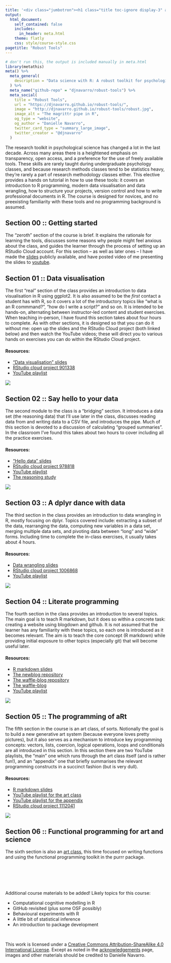 ```yaml
---
title: '<div class="jumbotron"><h1 class="title toc-ignore display-3" align="center">Data science with R: A robust toolkit for psychological research</h1><p class="lead" align="center">Danielle Navarro</p></div>'
output:
  html_document:
    self_contained: false    
    includes:
      in_header: meta.html
    theme: flatly
    css: style/course-style.css
pagetitle: "Robust Tools"
---
```


```r
# don't run this, the output is included manually in meta.html
library(metathis)
meta() %>%
  meta_general(
    description = "Data science with R: A robust toolkit for psychological research",
  ) %>% 
  meta_name("github-repo" = "djnavarro/robust-tools") %>% 
  meta_social(
    title = "Robust Tools",
    url = "https://djnavarro.github.io/robust-tools/",
    image = "http://djnavarro.github.io/robust-tools/robust.jpg",
    image_alt = "The magrittr pipe in R",
    og_type = "website",
    og_author = "Danielle Navarro",
    twitter_card_type = "summary_large_image",
    twitter_creator = "@djnavarro"
  )
```


The research toolkit in psychological science has changed a lot in the last decade. Across many areas there is a heightened emphasis on transparency, open access, and a preference for the use of freely available tools. These skills are rarely taught during undergraduate psychology classes, and because research methods classes tend to be statistics heavy, they’re rarely a part of research methodology classes either. This elective provides a hands on tutorial in how to use these tools: it covers an introduction to R programming, modern data visualisation and data wrangling, how to structure your projects, version control and how to write professional documents in R. The course is designed for novices, and no preexisting familiarity with these tools and no programming background is assumed. 

## Section 00 :: Getting started

The "zeroth" section of the course is brief. It explains the rationale for learning the tools, discusses some reasons why people might feel anxious about the class, and guides the learner through the process of setting up an RStudio Cloud account. For this section -- as well as later ones -- I have made the [slides](welcome) publicly available, and have posted video of me presenting the slides to [youtube](https://youtu.be/t6IIJEoqPyk). 

## Section 01 :: Data visualisation

The first "real" section of the class provides an introduction to data visualisation in R using ggplot2. It is also assumed to be the *first* contact a student has with R, so it covers a lot of the introductory topics like "what is an R commmand?", "how do I write a script?" and so on. It is intended to be hands-on, alternating between instructor-led content and student exercises. When teaching in-person, I have found this section takes about four hours to complete. As with other sections, it is designed so that you can do it without me: open up the slides and the RStudio Cloud project (both linked below) and then watch the YouTube videos; these will direct you to various hands on exercises you can do within the RStudio Cloud project.

<div class="container">
<div class="box-left">
#### Resources:
- ["Data visualisation" slides](visualisation)
- [RStudio cloud project 901338](https://rstudio.cloud/project/901338)
- [YouTube playlist](https://www.youtube.com/watch?v=6vdHGnD51F8&list=PLRPB0ZzEYegPa4uvvAVJnr6loSKbN4wLb&index=2)
</div>
<div class="box-right">[<img src="visualisation/img/forensic.png">](visualisation)</div>
</div>

## Section 02 :: Say hello to your data

The second module to the class is a "bridging" section. It introduces a data set (the reasoning data) that I'll use later in the class, discusses reading data from and writing data to a CSV file, and introduces the pipe. Much of this section is devoted to a discussion of calculating "grouped summaries". In the classroom I've found this takes about two hours to cover including all the practice exercises.

<div class="container">
<div class="box-left">
#### Resources:
- ["Hello data" slides](hello)
- [RStudio cloud project 978818](https://rstudio.cloud/project/978818)
- [YouTube playlist](https://www.youtube.com/watch?v=lpbqlu_Sk3M&list=PLRPB0ZzEYegPYKRLwJRh4AbWWSiIlzmC7)
- [The reasoning study](reasoning)
</div>
<div class="box-right">[<img src="hello/img/pipe.png">](hello)</div>
</div>

## Section 03 :: A dplyr dance with data

The third section in the class provides an introduction to data wrangling in R, mostly focusing on dplyr. Topics covered include: extracting a subset of the data, rearranging the data, computing new variables in a data set, merging multiple data sets, and pivoting data between "long" and "wide" forms. Including time to complete the in-class exercises, it usually takes about 4 hours.  

<div class="container">
<div class="box-left">
#### Resources:
- [Data wrangling slides](dancing)
- [RStudio cloud project 1006868](https://rstudio.cloud/project/1006868)
- [YouTube playlist](https://www.youtube.com/watch?v=_LiB4nUKi3o&list=PLRPB0ZzEYegNFsivhQWTFvKvpEc504EPH)
</div>
<div class="box-right">[<img src="dancing/img/filter_slide.png">](dancing)</div>
</div>


## Section 04 :: Literate programming

The fourth section in the class provides an introduction to several topics. The main goal is to teach R markdown, but it does so within a concrete task: creating a website using blogdown and github. It is not assumed that the learner has any familiarity with these topics, so each one is introduced as it becomes relevant. The aim is to teach the core concept (R markdown) while providing initial exposure to other topics (especially git) that will become useful later.
 
<div class="container">
<div class="box-left">
#### Resources:
- [R markdown slides](website)
- [The newblog repository](https://github.com/djnavarro/newblog)
- [The waffle-blog repository](https://github.com/stringrbelle/waffle-blog)
- [The waffle-blog](https://stringrbelle.github.io/waffle-blog)
- [YouTube playlist](https://www.youtube.com/playlist?list=PLRPB0ZzEYegNW7FlGgtAOeZyvkCuiq2BT)
</div>
<div class="box-right">[<img src="website/img/websplash.png">](website)</div>
</div>


## Section 05 :: The programming of aRt


The fifth section in the course is an art class, of sorts. Notionally the goal is to build a new generative art system (because everyone loves pretty pictures), but it also serves as a mechanism to introduce key programming concepts: vectors, lists, coercion, logical operations, loops and conditionals are all introduced in this section. In this section there are two YouTube playlists, the "main" one which runs through the art class itself (and is rather fun!), and an "appendix" one that briefly summarises the relevant programming constructs in a succinct fashion (but is very dull).  

<div class="container">
<div class="box-left">
#### Resources:
- [R markdown slides](artistry)
- [YouTube playlist for the art class](https://www.youtube.com/watch?v=ZUyahWLWVzY&list=PLRPB0ZzEYegNYW3ksiK3dvd6S4HMfKj1n)
- [YouTube playlist for the appendix](https://www.youtube.com/watch?v=aozL5TKQgfY&list=PLRPB0ZzEYegMStVRojPITLUZ6A8YGUHi-)
- [RStudio cloud project 1112041](https://rstudio.cloud/project/1112041)
</div>
<div class="box-right">[<img src="artistry/img/scrawl_15-10000-400-100-5_trunc.png">](artistry)</div>
</div>


## Section 06 :: Functional programming for art and science

The sixth section is also an [art class](functionality), this time focused on writing functions and using the functional programming toolkit in the purrr package.




<br><br><br><br>

Additional course materials to be added! Likely topics for this course:

- Computational cognitive modelling in R
- GitHub revisited (plus some OSF possibly)
- Behavioural experiments with R
- A little bit of statistical inference
- An introduction to package development


<br>

<!-- <a rel="license" href="http://creativecommons.org/licenses/by-sa/4.0/"><img alt="Creative Commons License" style="border-width:0" src="https://i.creativecommons.org/l/by-sa/4.0/88x31.png" /></a><br /> -->

This work is licensed under a <a rel="license" href="http://creativecommons.org/licenses/by-sa/4.0/">Creative Commons Attribution-ShareAlike 4.0 International License</a>. Except as noted in the [acknowledgements](acknowledgements.html) page, images and other materials should be credited to Danielle Navarro.

<br><br><br><br>

